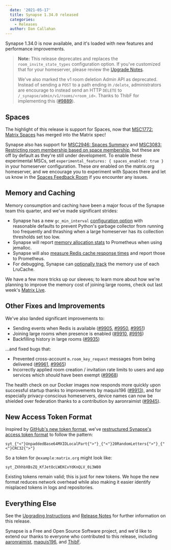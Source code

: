 ```yaml
---
  date: '2021-05-17'
  title: Synapse 1.34.0 released
  categories:
    - Releases
  author: Dan Callahan
---
```


Synapse 1.34.0 is now available, and it's loaded with new features and performance improvements.

> **Note:** This release deprecates and replaces the `room_invite_state_types` configuration option. If you've customized that for your homeserver, please review the [Upgrade Notes](https://github.com/matrix-org/synapse/blob/v1.34.0/UPGRADE.rst#upgrading-to-v1340).
>
> We've also marked the v1 room deletion Admin API as deprecated. Instead of sending a `POST` to a path ending in `/delete`, administrators are encourage to instead send an HTTP `DELETE` to `/_synapse/admin/v1/rooms/<room_id>`. Thanks to ThibF for implementing this ([#9889](https://github.com/matrix-org/synapse/pull/9889)).

## Spaces

The highlight of this release is support for Spaces, now that [MSC1772: Matrix Spaces](https://github.com/matrix-org/matrix-doc/pull/1772) has merged into the Matrix spec!

Synapse also has support for [MSC2946: Spaces Summary](https://github.com/matrix-org/matrix-doc/pull/2946) and [MSC3083: Restricting room membership based on space membership](https://github.com/matrix-org/matrix-doc/pull/3083), but these are off by default as they're still under development. To enable these experimental MSCs, set `experimental_features: { spaces_enabled: true }` in your homeserver configuration. These _are_ enabled on the matrix.org homeserver, and we encourage you to experiment with Spaces there and let us know in the [Spaces Feedback Room](https://matrix.to/#/#spaces-feedback:matrix.org) if you encounter any issues.

## Memory and Caching

Memory consumption and caching have been a major focus of the Synapse team this quarter, and we've made significant strides:

* Synapse has a new `gc_min_interval` [configuration option](https://github.com/matrix-org/synapse/blob/v1.34.0/docs/sample_config.yaml#L155-L163) with reasonable defaults to prevent Python's garbage collector from running too frequently and thrashing when a large homeserver has its collection thresholds set too low.
* Synapse will report [memory allocation stats](https://github.com/matrix-org/synapse/pull/9882) to Prometheus when using jemalloc.
* Synapse will also [measure Redis cache response times](https://github.com/matrix-org/synapse/pull/9904) and report those to Prometheus.
* For debugging, Synapse can [optionally track](https://github.com/matrix-org/synapse/pull/9881) the memory use of each LruCache.

We have a few more tricks up our sleeves; to learn more about how we're planning to improve the memory cost of joining large rooms, check out last week's [Matrix Live](https://www.youtube.com/watch?v=694VuhmVmfo).

## Other Fixes and Improvements

We've also landed significant improvements to:

* Sending events when Redis is available ([#9905](https://github.com/matrix-org/synapse/issues/9905), [#9950](https://github.com/matrix-org/synapse/issues/9950), [#9951](https://github.com/matrix-org/synapse/issues/9951))
* Joining large rooms when presence is enabled ([#9910](https://github.com/matrix-org/synapse/issues/9910), [#9916](https://github.com/matrix-org/synapse/issues/9916))
* Backfilling history in large rooms ([#9935](https://github.com/matrix-org/synapse/issues/9935))

...and fixed bugs that:

* Prevented cross-account `m.room_key_request` messages from being delivered ([#9961](https://github.com/matrix-org/synapse/issues/9961), [#9965](https://github.com/matrix-org/synapse/issues/9965))
* Incorrectly applied room creation / invitation rate limits to users and app services which _should_ have been exempt ([#9968](https://github.com/matrix-org/synapse/issues/9968))

The health check on our Docker images now responds more quickly upon successful startup thanks to improvements by maquis196 ([#9913](https://github.com/matrix-org/synapse/pull/9913)), and for especially privacy-conscious homeservers, device names can now be shielded over federation thanks to a contribution by aaronraimist ([#9945](https://github.com/matrix-org/synapse/pull/9945)).

## New Access Token Format

Inspired by [GitHub's new token format](https://github.blog/2021-04-05-behind-githubs-new-authentication-token-formats/), we've [restructured Synapse's access token format](https://github.com/matrix-org/synapse/pull/5588) to follow the pattern:

    syt_{"<"}UnpaddedBase64MXIDLocalPart{">"}_{"<"}20RandomLetters{">"}_{"<"}CRC32{">"}

So a token for `@example:matrix.org` might look like:

    syt_ZXhhbXBsZQ_KfJetOcLWEKCvYdKnQLV_0i3W80

Existing tokens remain valid; this is just for new tokens. We hope the new format reduces network overhead while also making it easier identify misplaced tokens in logs and repositories.

## Everything Else

See the [Upgrading Instructions](https://github.com/matrix-org/synapse/blob/v1.34.0/UPGRADE.rst#upgrading-to-v1340) and [Release Notes](https://github.com/matrix-org/synapse/blob/v1.34.0/CHANGES.md) for further information on this release.

Synapse is a Free and Open Source Software project, and we'd like to extend our thanks to everyone who contributed to this release, including [aaronraimist](https://github.com/aaronraimist), [maquis196](https://github.com/maquis196), and [ThibF](https://github.com/ThibF).
